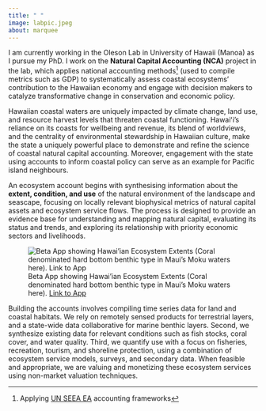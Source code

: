 ```yaml
---
title: " "
image: labpic.jpeg
about: marquee
---
```


I am currently working in the Oleson Lab in University of Hawaii (Manoa) as I pursue my PhD. I work on the **Natural Capital Accounting (NCA)** project in the lab, which applies national accounting methods[^1] (used to compile metrics such as GDP) to systematically assess coastal ecosystems' contribution to the Hawaiian economy and engage with decision makers to catalyze transformative change in conservation and economic policy.

[^1]: Applying [UN SEEA EA](https://seea.un.org/ecosystem-accounting/) accounting frameworks

Hawaiian coastal waters are uniquely impacted by climate change, land use, and resource harvest levels that threaten coastal functioning. Hawaiʻi's reliance on its coasts for wellbeing and revenue, its blend of worldviews, and the centrality of environmental stewardship in Hawaiian culture, make the state a uniquely powerful place to demonstrate and refine the science of coastal natural capital accounting. Moreover, engagement with the state using accounts to inform coastal policy can serve as an example for Pacific island neighbours.

An ecosystem account begins with synthesising information about the **extent, condition, and use** of the natural environment of the landscape and seascape, focusing on locally relevant biophysical metrics of natural capital assets and ecosystem service flows. The process is designed to provide an evidence base for understanding and mapping natural capital, evaluating its status and trends, and exploring its relationship with priority economic sectors and livelihoods.

![Beta App showing Hawai'ian Ecosystem Extents (Coral denominated hard bottom benthic type in Maui's Moku waters here). [Link to App](https://louiscbc.shinyapps.io/eco_extent/)](app_grab.png){fig-align="center"}

Building the accounts involves compiling time series data for land and coastal habitats. We rely on remotely sensed products for terrestrial layers, and a state-wide data collaborative for marine benthic layers. Second, we synthesize existing data for relevant conditions such as fish stocks, coral cover, and water quality. Third, we quantify use with a focus on fisheries, recreation, tourism, and shoreline protection, using a combination of ecosystem service models, surveys, and secondary data. When feasible and appropriate, we are valuing and monetizing these ecosystem services using non-market valuation techniques.
